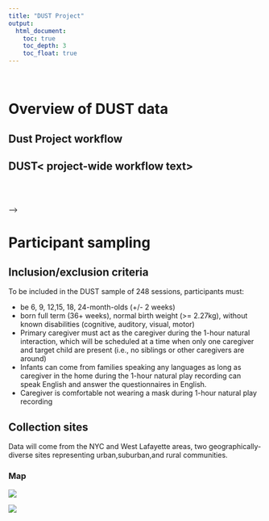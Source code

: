 ```yaml
---
title: "DUST Project"
output:
  html_document:
    toc: true
    toc_depth: 3
    toc_float: true
---
```


<style>
.row:after { content: ""; display: table; clear: both; }
.column-2thirds{
  float: left;
  width:80%;
  text-align: left;
}
.column-1third{
  float: right;
  width: 20%;
  text-align: left;
}
</style>

<br>

# Overview of DUST data

### <Data overview >


## Dust Project workflow

## DUST< project-wide workflow text>
<br>
<br>

<!-- <div class="row"> -->
<!-- <div class="column-2thirds"> -->
<!-- <img src="img/overview-project.png" width="600" /> -->
<!-- </div> -->
<!-- <div class="column-1third"> -->
<!-- <br> -->
<!-- <h4> &nbsp;&nbsp; <u>Direct Links</u> </h3> -->
<!-- <br> -->
<!-- <a href="recruitment.html#participant_recruitment"> <img src="img/link-recruitment.png"> </a>   -->
<!-- <a href="collection.html#home_visit"> <img src="img/link-collection.png"> </a>   -->
<!-- <a href="collection.html#clean_up_and_upload"> <img src="img/link-upload.png"> </a>   -->
<!-- <br><br> -->
<!-- <a href="coding.html#gesture_pass"> <img src="img/link-gesture.png"> </a>   -->
<!-- <a href="coding.html#locomotion_passes"> <img src="img/link-locomotion.png"> </a>   -->
<!-- <a href="coding.html#emotion_passes"> <img src="img/link-emotion.png"> </a>   -->
<!-- <a href="coding.html#object_interaction_passes"> <img src="img/link-object.png"> </a>   -->
<!-- <a href="coding.html#communication_passes"> <img src="img/link-communication.png"> </a>   -->
<!-- </div> -->
<!-- </div> -->
<!-- <br> -->
<!-- <br> -->

<!-- ## Video Data -->

<!-- All data collections will be recorded on video. -->
<!-- Parents will be asked for their permission to share the video recordings and other data with the research community. -->
<!-- When that permission is granted the videos and related data will be shared with the research community via [Databrary](http://databrary.org): -->

<!-- - Adolph, K., Tamis-LeMonda, C., Gilmore, R.O. & Soska, K. (2016). PLAY Project: NICHD Workshop (2016-12-16). Databrary. http://doi.org/10.17910/B7.254. -->
<!-- - Adolph, K., Tamis-LeMonda, C., Gilmore, R.O. & Soska, K. (2018). Play & Learning Across a Year (PLAY) Project Summit (2018-06-29 Philadelphia). Databrary. http://doi.org/10.17910/B7.724 -->
<!-- - Adolph, K., Tamis-LeMonda, C., Gilmore, R.O. & Soska, K. (2019). Play and Learning Across a Year (PLAY) Project - Protocols & Documentation. Databrary. http://doi.org/10.17910/b7.876.  -->

<!-- #### Full DUST home visit - example -->

<!-- Videos of a full PLAY home visit protocol are available publicly on the DUST protocol [Databrary Volume](https://nyu.databrary.org/volume/876) .  -->

<!-- <div class="videobuttons"> -->
<!--   <img src="img/icon-video.png" width="25"> -->
<!--   <button size="xs" type="button" data-toggle="collapse" data-target="#fullvideohomevisit"> -->
<!-- Full-length video of home visit -->
<!--   </button> -->
<!-- </div> -->
<!-- <div id="fullvideohomevisit" class="collapse" aria-expanded="false" style="height: 0px;"> -->
<!--   <video width="100%" controls="" preload="none"> -->
<!--     <source src="https://nyu.databrary.org/slot/55651/0,7820438/asset/337402/download?inline=true" type="video/mp4"> Your browser does not support html5 video. -->
<!--   </video> -->
<!-- </div> -->

<!-- <div class="videobuttons"> -->
<!--   <img src="img/icon-video.png" width="25"> -->
<!--   <button size="xs" type="button" data-toggle="collapse" data-target="#onehournaturalplay"> -->
<!-- One-hour natural play -->
<!--   </button> -->
<!-- </div> -->
<!-- <div id="onehournaturalplay" class="collapse" aria-expanded="false" style="height: 0px;"> -->
<!--   <video width="100%" controls="" preload="none"> -->
<!--     <source src="https://nyu.databrary.org/slot/55651/7821438,11460201/asset/337405/download?inline=true" type="video/mp4"> Your browser does not support html5 video. -->
<!--   </video> -->
<!-- </div> -->

<!-- <div class="videobuttons"> -->
<!--   <img src="img/icon-video.png" width="25"> -->
<!--   <button size="xs" type="button" data-toggle="collapse" data-target="#housewalkthrough"> -->
<!-- House walkthrough -->
<!--   </button> -->
<!-- </div> -->
<!-- <div id="housewalkthrough" class="collapse" aria-expanded="false" style="height: 0px;"> -->
<!--   <video width="100%" controls="" preload="none"> -->
<!--     <source src="https://nyu.databrary.org/slot/55651/11461201,12477351/asset/337415/download?inline=true" type="video/mp4"> Your browser does not support html5 video. -->
<!--   </video> -->
<!-- </div> -->

<!-- <div class="videobuttons"> -->
<!--   <img src="img/icon-video.png" width="25"> -->
<!--   <button size="xs" type="button" data-toggle="collapse" data-target="#structuredplay"> -->
<!-- Five-minute structured play -->
<!--   </button> -->
<!-- </div> -->
<!-- <div id="structuredplay" class="collapse" aria-expanded="false" style="height: 0px;"> -->
<!--   <video width="100%" controls="" preload="none"> -->
<!--     <source src="https://nyu.databrary.org/slot/55651/12478351,12812325/asset/337416/download?inline=true" type="video/mp4"> Your browser does not support html5 video. -->
<!--   </video> -->
<!-- </div> -->

<!-- <div class="videobuttons"> -->
<!--   <img src="img/icon-video.png" width="25"> -->
<!--   <button size="xs" type="button" data-toggle="collapse" data-target="#questionnaires"> -->
<!-- Parent-report questionnaires -->
<!--   </button> -->
<!-- </div> -->
<!-- <div id="questionnaires" class="collapse" aria-expanded="false" style="height: 0px;"> -->
<!--   <video width="100%" controls="" preload="none"> -->
<!--     <source src="https://nyu.databrary.org/slot/55651/12813325,14619256/asset/337417/download?inline=true" type="video/mp4"> Your browser does not support html5 video. -->
<!--   </video> -->
<!-- </div> -->

<!-- _NOTE: This participant was not the only child in the home, so would not meet inclusion criteria for PLAY._ -->

<!-- ## Parent-report (questionnaire) data -->

<!-- <!-- PLAY researchers will collect and share a substantial corpus of parent-report (questionnaire) data. The full set of self-report questions can be found [here](collection_homevisit_questionnaires.html). --> -->

<!-- <br> -->

# Participant sampling

## <TEXT>

## Inclusion/exclusion criteria

To be included in the DUST sample of 248 sessions, participants must:

- be 6, 9, 12,15, 18, 24-month-olds (+/- 2 weeks)
- born full term (36+ weeks), normal birth weight (>= 2.27kg), without known disabilities (cognitive, auditory, visual, motor)
- Primary caregiver must act as the caregiver during the 1-hour natural interaction, which will be scheduled at a time when only one  caregiver and target child are present (i.e., no siblings or other caregivers are around)
- Infants can come from families speaking any languages as long as caregiver in the home during the 1-hour natural play recording can speak English and answer the questionnaires in English.
- Caregiver is comfortable not wearing a mask during 1-hour natural play recording

## Collection sites {.tabset}

Data will come from the NYC and West Lafayette areas, two geographically- diverse sites representing urban,suburban,and rural communities.  

### Map

<img src="img/DUST-collectionsite1.png"/>

<img src="img/DUST-collectionsite2.png"/>

<!-- ### Racial composition -->

<!-- <img src="img/race-by-county-all-regions-plot-1.png"/> -->

<!-- ### Socio-economic status -->

<!-- <img src="img/per-capita-income-plot-1.png"/> -->

<!-- ### Education -->

<!-- <img src="img/ed-attain-bars-plot-1.png"/> -->

<!-- ### Languages spoken -->

<!-- <img src="img/spanish-speaking-plot-1.png"/> -->

